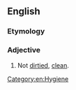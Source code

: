 ==English==

===Etymology===
{{prefix|en|un|dirtied}}

===Adjective===
{{en-adj|-}}

# Not [[dirtied]], [[clean]].

[[Category:en:Hygiene‎]]
